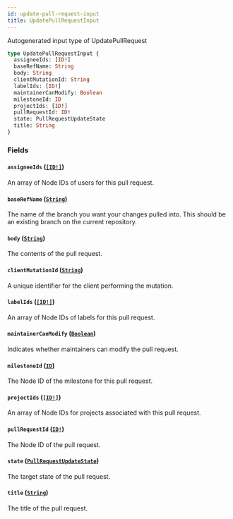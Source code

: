 ```yaml
---
id: update-pull-request-input
title: UpdatePullRequestInput
---
```


Autogenerated input type of UpdatePullRequest

```graphql
type UpdatePullRequestInput {
  assigneeIds: [ID!]
  baseRefName: String
  body: String
  clientMutationId: String
  labelIds: [ID!]
  maintainerCanModify: Boolean
  milestoneId: ID
  projectIds: [ID!]
  pullRequestId: ID!
  state: PullRequestUpdateState
  title: String
}
```

### Fields

#### `assigneeIds` ([`[ID!]`](/docs/api/scalars/id))

An array of Node IDs of users for this pull request.

#### `baseRefName` ([`String`](/docs/api/scalars/string))

The name of the branch you want your changes pulled into. This should be an existing branch
on the current repository.

#### `body` ([`String`](/docs/api/scalars/string))

The contents of the pull request.

#### `clientMutationId` ([`String`](/docs/api/scalars/string))

A unique identifier for the client performing the mutation.

#### `labelIds` ([`[ID!]`](/docs/api/scalars/id))

An array of Node IDs of labels for this pull request.

#### `maintainerCanModify` ([`Boolean`](/docs/api/scalars/boolean))

Indicates whether maintainers can modify the pull request.

#### `milestoneId` ([`ID`](/docs/api/scalars/id))

The Node ID of the milestone for this pull request.

#### `projectIds` ([`[ID!]`](/docs/api/scalars/id))

An array of Node IDs for projects associated with this pull request.

#### `pullRequestId` ([`ID!`](/docs/api/scalars/id))

The Node ID of the pull request.

#### `state` ([`PullRequestUpdateState`](/docs/api/enums/pull-request-update-state))

The target state of the pull request.

#### `title` ([`String`](/docs/api/scalars/string))

The title of the pull request.
